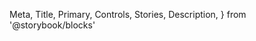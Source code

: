   Meta,
  Title,
  Primary,
  Controls,
  Stories,
  Description,
} from '@storybook/blocks'


<Meta isTemplate />

<Title />

<gds-theme><transitional-styles-toggle /></gds-theme>

<Description />
<Primary />

## Public API

<Controls />

## Additional examples and customization options

<Stories />
